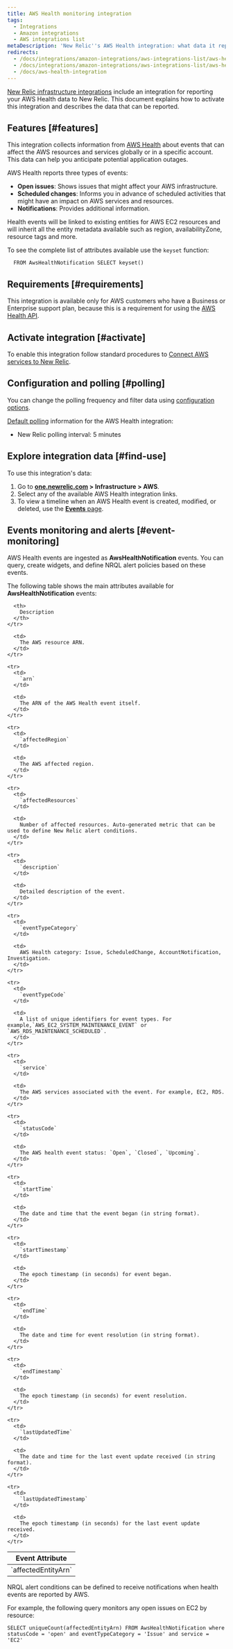 ```yaml
---
title: AWS Health monitoring integration
tags:
  - Integrations
  - Amazon integrations
  - AWS integrations list
metaDescription: 'New Relic''s AWS Health integration: what data it reports, and how to enable it.'
redirects:
  - /docs/integrations/amazon-integrations/aws-integrations-list/aws-health-monitoring-integration
  - /docs/integrations/amazon-integrations/aws-integrations-list/aws-health-monitoring-integration-0
  - /docs/aws-health-integration
---
```


[New Relic infrastructure integrations](/docs/infrastructure/integrations-getting-started/getting-started/introduction-infrastructure-integrations) include an integration for reporting your AWS Health data to New Relic. This document explains how to activate this integration and describes the data that can be reported.

## Features [#features]

This integration collects information from [AWS Health](https://docs.aws.amazon.com/health/latest/ug/what-is-aws-health.html) about events that can affect the AWS resources and services globally or in a specific account. This data can help you anticipate potential application outages.

AWS Health reports three types of events:

* **Open issues**: Shows issues that might affect your AWS infrastructure.
* **Scheduled changes**: Informs you in advance of scheduled activities that might have an impact on AWS services and resources.
* **Notifications**: Provides additional information.

Health events will be linked to existing entities for AWS EC2 resources and will inherit all the entity metadata available such as region, availabilityZone, resource tags and more.

To see the complete list of attributes available use the `keyset` function:
```
  FROM AwsHealthNotification SELECT keyset()
```

## Requirements [#requirements]

This integration is available only for AWS customers who have a Business or Enterprise support plan, because this is a requirement for using the [AWS Health API](https://docs.aws.amazon.com/health/latest/ug/health-api.html).

## Activate integration [#activate]

To enable this integration follow standard procedures to [Connect AWS services to New Relic](/docs/infrastructure/infrastructure-integrations/getting-started/connect-aws-integrations-infrastructure).

## Configuration and polling [#polling]

You can change the polling frequency and filter data using [configuration options](/docs/integrations/new-relic-integrations/getting-started/configure-polling-frequency-data-collection-cloud-integrations).

[Default polling](/docs/infrastructure/amazon-integrations/aws-integrations-list/aws-polling-intervals-infrastructure-integrations) information for the AWS Health integration:

* New Relic polling interval: 5 minutes

## Explore integration data [#find-use]

To use this integration's data:

1. Go to **[one.newrelic.com](https://one.newrelic.com/all-capabilities) > Infrastructure > AWS**.
2. Select any of the available AWS Health integration links.
3. To view a timeline when an AWS Health event is created, modified, or deleted, use the [**Events** page](/docs/infrastructure/new-relic-infrastructure/infrastructure-ui-pages/infrastructure-events-page-live-feed-every-config-change).

## Events monitoring and alerts [#event-monitoring]

AWS Health events are ingested as **AwsHealthNotification** events. You can query, create widgets, and define NRQL alert policies based on these events.

The following table shows the main attributes available for **AwsHealthNotification** events:

<table>
  <thead>
    <tr>
      <th style={{ width: "300px" }}>
        Event Attribute
      </th>

      <th>
        Description
      </th>
    </tr>
  </thead>

  <tbody>
    <tr>
      <td>
        `affectedEntityArn`
      </td>

      <td>
        The AWS resource ARN.
      </td>
    </tr>

    <tr>
      <td>
        `arn`
      </td>

      <td>
        The ARN of the AWS Health event itself.
      </td>
    </tr>

    <tr>
      <td>
        `affectedRegion`
      </td>

      <td>
        The AWS affected region.
      </td>
    </tr>

    <tr>
      <td>
        `affectedResources`
      </td>

      <td>
        Number of affected resources. Auto-generated metric that can be used to define New Relic alert conditions.
      </td>
    </tr>

    <tr>
      <td>
        `description`
      </td>

      <td>
        Detailed description of the event.
      </td>
    </tr>

    <tr>
      <td>
        `eventTypeCategory`
      </td>

      <td>
        AWS Health category: Issue, ScheduledChange, AccountNotification, Investigation.
      </td>
    </tr>

    <tr>
      <td>
        `eventTypeCode`
      </td>

      <td>
        A list of unique identifiers for event types. For example,`AWS_EC2_SYSTEM_MAINTENANCE_EVENT` or `AWS_RDS_MAINTENANCE_SCHEDULED`.
      </td>
    </tr>

    <tr>
      <td>
        `service`
      </td>

      <td>
        The AWS services associated with the event. For example, EC2, RDS.
      </td>
    </tr>

    <tr>
      <td>
        `statusCode`
      </td>

      <td>
        The AWS health event status: `Open`, `Closed`, `Upcoming`.
      </td>
    </tr>

    <tr>
      <td>
        `startTime`
      </td>

      <td>
        The date and time that the event began (in string format).
      </td>
    </tr>
    
    <tr>
      <td>
        `startTimestamp`
      </td>

      <td>
        The epoch timestamp (in seconds) for event began.
      </td>
    </tr>
    
    <tr>
      <td>
        `endTime`
      </td>

      <td>
        The date and time for event resolution (in string format).
      </td>
    </tr>

    <tr>
      <td>
        `endTimestamp`
      </td>

      <td>
        The epoch timestamp (in seconds) for event resolution.
      </td>
    </tr>
    
    <tr>
      <td>
        `lastUpdatedTime`
      </td>

      <td>
        The date and time for the last event update received (in string format).
      </td>
    </tr>

    <tr>
      <td>
        `lastUpdatedTimestamp`
      </td>

      <td>
        The epoch timestamp (in seconds) for the last event update received.
      </td>
    </tr>
  </tbody>
</table>

NRQL alert conditions can be defined to receive notifications when health events are reported by AWS.

For example, the following query monitors any open issues on EC2 by resource:

```
SELECT uniqueCount(affectedEntityArn) FROM AwsHealthNotification where statusCode = 'open' and eventTypeCategory = 'Issue' and service = 'EC2'
```
